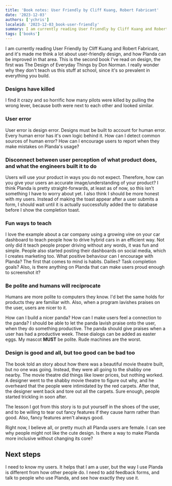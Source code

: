 ```yaml
---
title: 'Book notes: User Friendly by Cliff Kuang, Robert Fabricant'
date: '2023-12-03'
authors: ['ychris']
localeid: '2023-12-03_book-user-friendly'
summary: I am currently reading User Friendly by Cliff Kuang and Robert Fabricant, and it's made me think a lot about user-friendly design, and how Planda can be improved in that area.
tags: ['books']
---
```

I am currently reading User Friendly by Cliff Kuang and Robert Fabricant, and it's made me think a lot about user-friendly design, and how Planda can be improved in that area. This is the second book I've read on design, the first was The Design of Everyday Things by Don Norman. I really wonder why they don't teach us this stuff at school, since it's so prevalent in everything you build.

### Designs have killed
I find it crazy and so horrific how many pilots were killed by pulling the wrong lever, because both were next to each other and looked similar.

### User error
User error is design error. Designs must be built to account for human error. Every human error has it's own logic behind it. How can I detect common sources of human error? How can I encourage users to report when they make mistakes on Planda's usage?

### Disconnect between user perception of what product does, and what the engineers built it to do
Users will use your product in ways you do not expect. Therefore, how can you give your users an accurate image/understanding of your product? I think Planda is pretty straight-forwards, at least as of now, so this isn't something I have to worry about yet. I also think I should be more honest with my users. Instead of making the toast appear after a user submits a form, I should wait until it is actually successfully added the to database before I show the completion toast.

### Fun ways to teach
I love the example about a car company using a growing vine on your car dashboard to teach people how to drive hybrid cars in an efficient way. Not only did it teach people proper driving without any words, it was fun and simple. People also started posting their dashboards on social media, which I creates marketing too. What positive behaviour can I encourage with Planda? The first that comes to mind is habits. Dailies? Task completion goals? Also, is there anything on Planda that can make users proud enough to screenshot it?

### Be polite and humans will reciprocate
Humans are more polite to computers they know. I'd bet the same holds for products they are familiar with. Also, when a program lavishes praises on the user, users are nicer to it.

How can I build a nicer panda? How can I make users feel a connection to the panda? I should be able to let the panda lavish praise onto the user, when they do something productive. The panda should give praises when a user has had a productive week. These dialogs can be added as easter eggs. My mascot **MUST** be polite. Rude machines are the worst.

### Design is good and all, but too good can be bad too
The book told an story about how there was a beautiful movie theatre built, but no one was going. Instead, they were all going to the shabby one nearby. The movie theatre did things like lower prices, but nothing worked. A designer went to the shabby movie theatre to figure out why, and he overheard that the people were intimidated by the red carpets. After that, the designer went back and tore out all the carpets. Sure enough, people started trickling in soon after.

The lesson I got from this story is to put yourself in the shoes of the user, and to be willing to tear out fancy features if they cause harm rather than good. Also, fancy features aren't always good.

Right now, I believe all, or pretty much all Planda users are female. I can see why people might not like the cute design. Is there a way to make Planda more inclusive without changing its core?

## Next steps
I need to know my users. It helps that I am a user, but the way I use Planda is different from how other people do. I need to add feedback forms, and talk to people who use Planda, and see how exactly they use it.